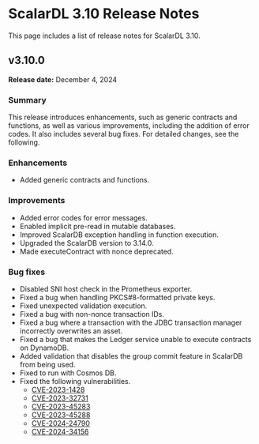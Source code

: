 # ScalarDL 3.10 Release Notes

This page includes a list of release notes for ScalarDL 3.10.

## v3.10.0

**Release date:** December 4, 2024

### Summary

This release introduces enhancements, such as generic contracts and functions, as well as various improvements, including the addition of error codes. It also includes several bug fixes. For detailed changes, see the following.

### Enhancements

- Added generic contracts and functions.

### Improvements

- Added error codes for error messages.
- Enabled implicit pre-read in mutable databases.
- Improved ScalarDB exception handling in function execution.
- Upgraded the ScalarDB version to 3.14.0.
- Made executeContract with nonce deprecated.

### Bug fixes

- Disabled SNI host check in the Prometheus exporter.
- Fixed a bug when handling PKCS#8-formatted private keys.
- Fixed unexpected validation execution.
- Fixed a bug with non-nonce transaction IDs.
- Fixed a bug where a transaction with the JDBC transaction manager incorrectly overwrites an asset.
- Fixed a bug that makes the Ledger service unable to execute contracts on DynamoDB.
- Added validation that disables the group commit feature in ScalarDB from being used.
- Fixed to run with Cosmos DB.
- Fixed the following vulnerabilities.
  - [CVE-2023-1428](https://github.com/advisories/GHSA-6628-q6j9-w8vg "CVE-2023-1428")
  - [CVE-2023-32731](https://github.com/advisories/GHSA-cfgp-2977-2fmm "CVE-2023-32731")
  - [CVE-2023-45283](https://github.com/advisories/GHSA-vvjp-q62m-2vph "CVE-2023-45283")
  - [CVE-2023-45288](https://github.com/advisories/GHSA-4v7x-pqxf-cx7m "CVE-2023-45288")
  - [CVE-2024-24790](https://github.com/advisories/GHSA-49gw-vxvf-fc2g "CVE-2024-24790")
  - [CVE-2024-34156](https://github.com/advisories/GHSA-crqm-pwhx-j97f "CVE-2024-34156")
